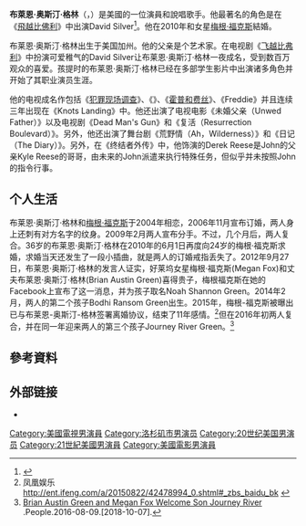 {{TA
| G1 = Movies
| G2 = TV
| G3 = PP|zh-cn:飞跃比弗利;zh-hk:高校貴族;zh-tw:飛越比佛利;
}}{{Infobox person
 | name             = 布萊恩·奧斯汀·格林 <br/>Brian Austin Green
 | image            = Brian Austin Green.jpg
 | imagesize        =
 | caption          =
 | birth_name       = Brian Green<ref>{{cite web |url=http://www.californiabirthindex.org/birth/brian_green_born_1973_11942651 |title=Brian Green, Born 07/15/1973 in California |publisher=CaliforniaBirthIndex.org |date=July 15, 1973 |accessdate=November 25, 2013 |archive-date=2016-03-04 |archive-url=https://web.archive.org/web/20160304100120/http://www.californiabirthindex.org/birth/brian_green_born_1973_11942651 |dead-url=no }}</ref>
 | birth_date       = {{Birth date and age|mf=yes|1973|7|15}}
 | birth_place      = {{USA}}[[加利福尼亞州|加利福尼亞州]][[凡奈斯|凡奈斯]]
 | home_town         = [[北好萊塢|北好萊塢]]
 | children         = 3
 | death_place      =
 | other_names      =
 | occupation       = Actor
 | years_active     = 1985–2014
 | spouse           = {{marriage|[[梅根·福克斯|梅根·福克斯]]|2010|}}
}}
'''布萊恩·奥斯汀·格林'''（{{lang-en|Brian Austin Green}}，{{bd|1973年|7月15日||}}）是美國的一位演員和說唱歌手。他最著名的角色是在《[[飛越比佛利|飛越比佛利]]》中出演David Silver<ref name="greendailynews">{{cite web|last=Crown Features Syndicate|title=Brian Austin Green finds life beyond '90210'|url=http://www.thedailynewsonline.com/articles/2010/04/23/entertainment/6686986.txt|work="...he attained great fame at 17 on the teen drama "Beverly Hills, 90210."|publisher=The Daily News|accessdate=May 17, 2010|archive-url=https://web.archive.org/web/20160208013808/http://www.thedailynewsonline.com/articles/2010/04/23/entertainment/6686986.txt|archive-date=2016-02-08|dead-url=yes}}</ref>。他在2010年和女星[[梅根·福克斯|梅根·福克斯]]結婚。

布莱恩·奥斯汀·格林出生于美国加州。他的父亲是个艺术家。在电视剧《[[飞越比弗利|飞越比弗利]]》中扮演可爱稚气的David Silver让布莱恩·奥斯汀·格林一夜成名，受到数百万观众的喜爱。孩提时的布莱恩·奥斯汀·格林已经在多部学生影片中出演诸多角色并开始了其职业演员生涯。

他的电视成名作包括《[[犯罪现场调查|犯罪现场调查]]》、《{{link-en|拉斯维加斯 (電視劇集)|Las Vegas (TV series)|拉斯维加斯}}》、《[[霍普和费丝|霍普和费丝]]》、《Freddie》并且连续三年出现在《Knots Landing》中。他还出演了电视电影《未婚父亲（Unwed Father）》以及电视剧《Dead Man's Gun》和《复活（Resurrection Boulevard）》。另外，他还出演了舞台剧《荒野情（Ah，Wilderness）》和《日记（The Diary）》。另外，在《终结者外传》中，他饰演的Derek Reese是John的父亲Kyle Reese的哥哥，由未来的John派遣来执行特殊任务，但似乎并未按照John的指令行事。

== 个人生活 ==
布莱恩·奥斯汀·格林和[[梅根·福克斯|梅根·福克斯]]于2004年相恋，2006年11月宣布订婚，两人身上还刺有对方名字的纹身。2009年2月两人宣布分手。不过，几个月后，两人复合。36岁的布莱恩·奥斯汀·格林在2010年的6月1日再度向24岁的梅根·福克斯求婚，求婚当天还发生了一段小插曲，就是两人的订婚戒指丢失了。2012年9月27日，布莱恩·奥斯汀·格林的发言人证实，好莱坞女星梅根·福克斯(Megan Fox)和丈夫布莱恩·奥斯汀·格林(Brian Austin Green)喜得贵子，梅根福克斯在她的Facebook上宣布了这一消息，并为孩子取名Noah Shannon Green。2014年2月，两人的第二个孩子Bodhi Ransom Green出生。2015年，梅根-福克斯被曝出已与布莱恩-奥斯汀-格林签署离婚协议，结束了11年感情。<ref>凤凰娱乐 http://ent.ifeng.com/a/20150822/42478994_0.shtml#_zbs_baidu_bk {{Wayback|url=http://ent.ifeng.com/a/20150822/42478994_0.shtml#_zbs_baidu_bk |date=20170409111025 }}</ref>但在2016年初两人复合，并在同一年迎来两人的第三个孩子Journey River Green。<ref>[https://people.com/parents/megan-fox-brian-austin-green-welcome-son-journey-river/ Brian Austin Green and Megan Fox Welcome Son Journey River] {{Wayback|url=https://people.com/parents/megan-fox-brian-austin-green-welcome-son-journey-river/ |date=20181007183618 }}.People.2016-08-09.[2018-10-07].</ref>

==參考資料==
{{Reflist}}

== 外部链接 ==
{{Commons category|Brian Austin Green}}
* {{IMDb name|4977}}

{{Authority control}}

{{DEFAULTSORT:Green, Brian Austin}}
[[Category:美國電視男演員|Category:美國電視男演員]]
[[Category:洛杉矶市男演员|Category:洛杉矶市男演员]]
[[Category:20世纪美国男演员|Category:20世纪美国男演员]]
[[Category:21世紀美國男演員|Category:21世紀美國男演員]]
[[Category:美國電影男演員|Category:美國電影男演員]]